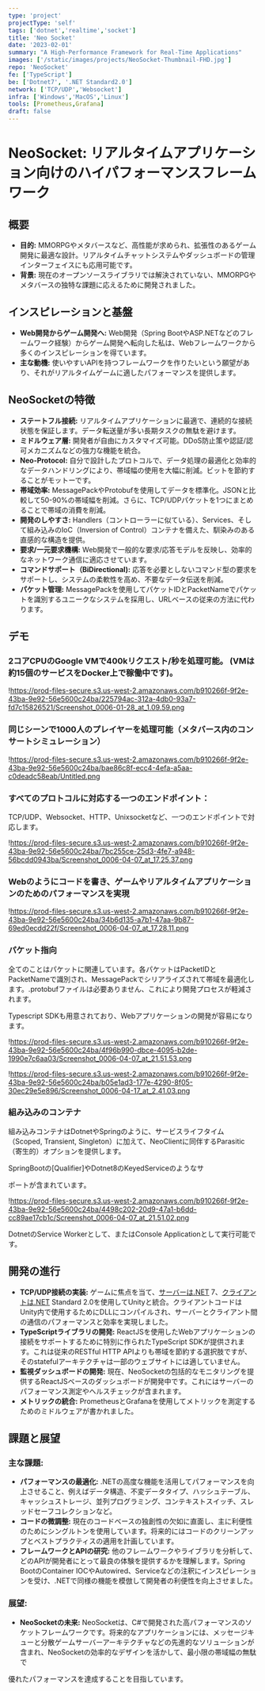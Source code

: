 ```yaml
---
type: 'project'
projectType: 'self'
tags: ['dotnet','realtime','socket']
title: 'Neo Socket'
date: '2023-02-01'
summary: "A High-Performance Framework for Real-Time Applications"
images: ['/static/images/projects/NeoSocket-Thumbnail-FHD.jpg']
repo: 'NeoSocket'
fe: ['TypeScript']
be: ['Dotnet7', '.NET Standard2.0']
network: ['TCP/UDP','Websocket']
infra: ['Windows','MacOS','Linux']
tools: [Prometheus,Grafana]
draft: false
---
```


# **NeoSocket: リアルタイムアプリケーション向けのハイパフォーマンスフレームワーク**

## **概要**

- **目的:** MMORPGやメタバースなど、高性能が求められ、拡張性のあるゲーム開発に最適な設計。リアルタイムチャットシステムやダッシュボードの管理インターフェイスにも応用可能です。
- **背景:** 現在のオープンソースライブラリでは解決されていない、MMORPGやメタバースの独特な課題に応えるために開発されました。

## **インスピレーションと基盤**

- **Web開発からゲーム開発へ:** Web開発（Spring BootやASP.NETなどのフレームワーク経験）からゲーム開発へ転向した私は、Webフレームワークから多くのインスピレーションを得ています。
- **主な動機:** 使いやすいAPIを持つフレームワークを作りたいという願望があり、それがリアルタイムゲームに適したパフォーマンスを提供します。

## **NeoSocketの特徴**

- **ステートフル接続:** リアルタイムアプリケーションに最適で、連続的な接続状態を保証します。データ転送量が多い長期タスクの無駄を避けます。
- **ミドルウェア層:** 開発者が自由にカスタマイズ可能。DDoS防止策や認証/認可メカニズムなどの強力な機能を統合。
- **Neo-Protocol:** 自分で設計したプロトコルで、データ処理の最適化と効率的なデータハンドリングにより、帯域幅の使用を大幅に削減。ビットを節約することがモットーです。
- **帯域効率:** MessagePackやProtobufを使用してデータを標準化。JSONと比較して50-90%の帯域幅を削減。さらに、TCP/UDPパケットを1つにまとめることで帯域の消費を削減。
- **開発のしやすさ:** Handlers（コントローラーに似ている）、Services、そして組み込みのIoC（Inversion of Control）コンテナを備えた、馴染みのある直感的な構造を提供。
- **要求/一元要求機構:** Web開発で一般的な要求/応答モデルを反映し、効率的なネットワーク通信に適応させています。
- **コマンドサポート（BiDirectional):** 応答を必要としないコマンド型の要求をサポートし、システムの柔軟性を高め、不要なデータ伝送を削減。
- **パケット管理:** MessagePackを使用してパケットIDとPacketNameでパケットを識別するユニークなシステムを採用し、URLベースの従来の方法に代わります。

## **デモ**

### 2コアCPUのGoogle VMで400kリクエスト/秒を処理可能。 (VMは約15個のサービスをDocker上で稼働中です)。

!https://prod-files-secure.s3.us-west-2.amazonaws.com/b910266f-9f2e-43ba-9e92-56e5600c24ba/225794ac-312a-4db0-93a7-fd7c15826521/Screenshot_0006-01-28_at_1.09.59.png

### 同じシーンで1000人のプレイヤーを処理可能（メタバース内のコンサートシミュレーション）

!https://prod-files-secure.s3.us-west-2.amazonaws.com/b910266f-9f2e-43ba-9e92-56e5600c24ba/bae86c8f-ecc4-4efa-a5aa-c0deadc58eab/Untitled.png

### すべてのプロトコルに対応する一つのエンドポイント：

TCP/UDP、Websocket、HTTP、Unixsocketなど、一つのエンドポイントで対応します。

!https://prod-files-secure.s3.us-west-2.amazonaws.com/b910266f-9f2e-43ba-9e92-56e5600c24ba/7bc255ce-25d3-4fe7-a948-56bcdd0943ba/Screenshot_0006-04-07_at_17.25.37.png

### Webのようにコードを書き、ゲームやリアルタイムアプリケーションのためのパフォーマンスを実現

!https://prod-files-secure.s3.us-west-2.amazonaws.com/b910266f-9f2e-43ba-9e92-56e5600c24ba/34b6d135-a7b1-47aa-9b87-69ed0ecdd22f/Screenshot_0006-04-07_at_17.28.11.png

### パケット指向

全てのことはパケットに関連しています。各パケットはPacketIDとPacketNameで識別され、MessagePackでシリアライズされて帯域を最適化します。.protobufファイルは必要ありません、これにより開発プロセスが軽減されます。

Typescript SDKも用意されており、Webアプリケーションの開発が容易になります。

!https://prod-files-secure.s3.us-west-2.amazonaws.com/b910266f-9f2e-43ba-9e92-56e5600c24ba/4f96b990-dbce-4095-b2de-1990e7c6aa03/Screenshot_0006-04-07_at_21.51.53.png

!https://prod-files-secure.s3.us-west-2.amazonaws.com/b910266f-9f2e-43ba-9e92-56e5600c24ba/b05e1ad3-177e-4290-8f05-30ec29e5e896/Screenshot_0006-04-17_at_2.41.03.png

### 組み込みのコンテナ

組み込みコンテナはDotnetやSpringのように、サービスライフタイム（Scoped, Transient, Singleton）に加えて、NeoClientに同伴するParasitic（寄生的）オプションを提供します。

SpringBootの[Qualifier]やDotnet8のKeyedServiceのようなサ

ポートが含まれています。

!https://prod-files-secure.s3.us-west-2.amazonaws.com/b910266f-9f2e-43ba-9e92-56e5600c24ba/4498c202-20d9-47a1-b6dd-cc89ae17cb1c/Screenshot_0006-04-07_at_21.51.02.png

DotnetのService Workerとして、またはConsole Applicationとして実行可能です。

## **開発の進行**

- **TCP/UDP接続の実装:** ゲームに焦点を当て、[サーバーは.NET](http://xn--v9juh3c9hb.net/) 7、[クライアントは.NET](http://xn--v9j7ef7b3h8huc.net/) Standard 2.0を使用してUnityと統合。クライアントコードはUnity内で使用するためにDLLにコンパイルされ、サーバーとクライアント間の通信のパフォーマンスと効率を実現しました。
- **TypeScriptライブラリの開発:** ReactJSを使用したWebアプリケーションの接続をサポートするために特別に作られたTypeScript SDKが提供されます。これは従来のRESTful HTTP APIよりも帯域を節約する選択肢ですが、そのstatefulアーキテクチャは一部のウェブサイトには適していません。
- **監視ダッシュボードの開発:** 現在、NeoSocketの包括的なモニタリングを提供するReactJSベースのダッシュボードが開発中です。これにはサーバーのパフォーマンス測定やヘルスチェックが含まれます。
- **メトリックの統合:** PrometheusとGrafanaを使用してメトリックを測定するためのミドルウェアが書かれました。

## **課題と展望**

### **主な課題:**

- **パフォーマンスの最適化:** .NETの高度な機能を活用してパフォーマンスを向上させること、例えばデータ構造、不変データタイプ、ハッシュテーブル、キャッシュストレージ、並列プログラミング、コンテキストスイッチ、スレッドセーフコレクションなど。
- **コードの微調整:** 現在のコードベースの独創性の欠如に直面し、主に利便性のためにシングルトンを使用しています。将来的にはコードのクリーンアップとベストプラクティスの適用を計画しています。
- **フレームワークとAPIの研究:** 他のフレームワークやライブラリを分析して、どのAPIが開発者にとって最良の体験を提供するかを理解します。Spring BootのContainer IOCやAutowired、Serviceなどの注釈にインスピレーションを受け、.NETで同様の機能を模倣して開発者の利便性を向上させました。

### **展望:**

- **NeoSocketの未来:** NeoSocketは、C#で開発された高パフォーマンスのソケットフレームワークです。将来的なアプリケーションには、メッセージキューと分散ゲームサーバーアーキテクチャなどの先進的なソリューションが含まれ、NeoSocketの効率的なデザインを活かして、最小限の帯域幅の無駄で

優れたパフォーマンスを達成することを目指しています。
